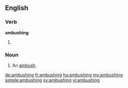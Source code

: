 ==English==

===Verb===
'''ambushing'''

# {{present participle of|ambush}}

===Noun===
{{en-noun}}

# An [[ambush]].

[[de:ambushing]]
[[fr:ambushing]]
[[hu:ambushing]]
[[my:ambushing]]
[[simple:ambushing]]
[[sv:ambushing]]
[[vi:ambushing]]